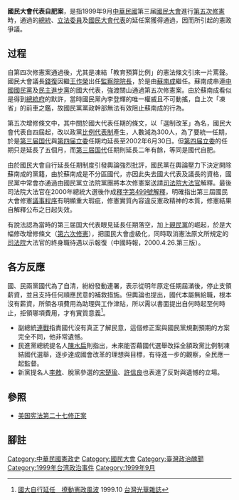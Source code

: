 
'''國民大會代表自肥案'''，是指1999年9月[[中華民國|中華民國]]第三届[[國民大會|國民大會]]進行[[中華民國憲法增修條文#第五次增修（違憲失效）|第五次修憲]]時，通過的[[中華民國總統|總統]]、[[立法委員|立法委員]]及[[國民大會代表|國民大會代表]]的延任案獲得通過，因而所引起的憲政爭議。

==过程==
自第四次修憲案通過後，尤其是凍結「教育預算比例」的憲法條文引來一片罵聲。國民大會議長[[錢復|錢復]]因繼[[王作榮|王作榮]]出任[[監察院院長|監察院院長]]，於是由[[蘇南成|蘇南成]]繼任。蘇南成串連[[中國國民黨|中國國民黨]]及[[民主進步黨|民主進步黨]]的國大代表，強渡關山通過第五次修憲案。由於蘇南成看似是得到[[中華民國總統府|總統府]]的默許，當時國民黨內李登輝的唯一權威且不可動搖，自上次「凍省」的前車之鑑，故國民黨黨政幹部無法有效阻止蘇南成的行為。

第五次增修條文中，其中關於國大代表任期的條文，以「選制改革」為名，國民大會代表自四屆起，改以政黨[[比例代表制|比例代表制]]產生，人數減為300人，為了要統一任期，於是[[1996年中华民国国民大会代表选举|第三届国代]]與[[1998年中华民国立法委员选举|第四届立委]]任期均延長至2002年6月30日。但[[1998年中华民国立法委员选举|第四届立委]]的任期只是延長了五個月，而[[1996年中华民国国民大会代表选举|第三届国代]]任期則延長二年有餘，等同是國代自肥。

由於國民大會自行延長任期制度引發輿論強烈批評，國民黨在輿論壓力下決定開除蘇南成的黨籍，由於蘇南成是不分區國代，亦因此失去國大代表及議長的資格，國民黨中常會亦通過由國民黨立法院黨團將本次修憲案送請[[司法院大法官|司法院大法官]]解釋。最後司法院大法官在2000年總統大選後作成[[s:司法院釋字第499號解釋|釋字第499號解釋]]，明確指出第三屆國民大會修憲[[議事程序|議事程序]]有明顯重大瑕疵，修憲實質內容違反憲政精神的本質，修憲結果自解釋公布之日起失效。

有說法認為當時的第三届国大代表眼見延長任期落空，加上[[親民黨|親民黨]]的崛起，於是大幅修改增修條文（[[中華民國憲法增修條文#第六次增修|第六次修憲]]），把國民大會虛級化，同時取消憲法原文所規定的[[司法院|司法院]]大法官的終身職待遇以示報復（中國時報，2000.4.26.第三版）。

==各方反應==
國、民兩黨國代為了自清，紛紛發動連署，表示從明年原定任期屆滿後，停止支領薪資，並且支持任何順應民意的補救措施。但輿論也提出，國代本屬無給職，根本沒有薪資，所領各項費用為助理與工作津貼，所以需以書面提出自何時起至何時止，拒領哪項費用，才有實質意義<REF>[https://www.taiwan-panorama.com/Articles/Details?Guid=cc383410-a2e7-40fe-8803-d82a5f3b5c7f 國大自行延任　撩動憲政風波] 1999.10 [[台灣光華雜誌|台灣光華雜誌]]</REF>。

*副總統[[連戰|連戰]]指責國代沒有真正了解民意，這個修正案與國民黨規劃預期的方案完全不同，他非常遺憾。
*民進黨總統提名人[[陳水扁|陳水扁]]則指出，未來能否藉國代選舉改採全額政黨比例制凍結國代選舉，逐步達成國會改革的理想與目標，有待進一步的觀察，全民應一起監督。
*新黨提名人[[李敖|李敖]]、脫黨參選的[[宋楚瑜|宋楚瑜]]、[[許信良|許信良]]也表達了反對與遺憾的立場。

==參照==
{{Wikisource|司法院釋字第499號解釋}}
*[[美国宪法第二十七修正案|美国宪法第二十七修正案]]

==腳註==
{{reflist}}

[[Category:中華民國憲政史|Category:中華民國憲政史]]
[[Category:國民大會|Category:國民大會]]
[[Category:臺灣政治醜聞|Category:臺灣政治醜聞]]
[[Category:1999年台湾政治事件|Category:1999年台湾政治事件]]
[[Category:1999年9月|Category:1999年9月]]